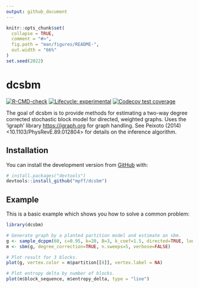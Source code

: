 ```yaml
---
output: github_document
---
```


<!-- README.md is generated from README.Rmd. Please edit that file -->

```r
knitr::opts_chunk$set(
  collapse = TRUE,
  comment = "#>",
  fig.path = "man/figures/README-",
  out.width = "66%"
)
set.seed(2022)
```

# dcsbm

<!-- badges: start -->
[![R-CMD-check](https://github.com/mpff/dcsbm/workflows/R-CMD-check/badge.svg)](https://github.com/mpff/dcsbm/actions)
[![Lifecycle: experimental](https://img.shields.io/badge/lifecycle-experimental-orange.svg)](https://lifecycle.r-lib.org/articles/stages.html#experimental)
[![Codecov test coverage](https://codecov.io/gh/mpff/dcsbm/branch/main/graph/badge.svg)](https://app.codecov.io/gh/mpff/dcsbm?branch=main)
<!-- badges: end -->

The goal of dcsbm is to provide methods for estimating a two-way degree corrected stochastic block model for directed, weighted graphs. 
Uses the 'igraph' library <https://igraph.org> for graph handling. 
See Peixoto (2014) <10.1103/PhysRevE.89.012804> for details on the inference algorithm.


## Installation

You can install the development version from [GitHub](https://github.com/) with:

``` r
# install.packages("devtools")
devtools::install_github("mpff/dcsbm")
```


## Example

This is a basic example which shows you how to solve a common problem:

```r
library(dcsbm)

# Generate graph by a planted partition model and estimate an sbm.
g <- sample_dcppm(60, c=0.95, k=20, B=3, k_coef=1.5, directed=TRUE, loops=TRUE)
m <- sbm(g, degree_correction=TRUE, n.sweeps=5, verbose=FALSE)

# Plot result for 3 blocks.
plot(g, vertex.color = m$partition[[8]], vertex.label = NA)

# Plot entropy delta by number of blocks.
plot(m$block_sequence, m$entropy_delta, type = "line")
```
